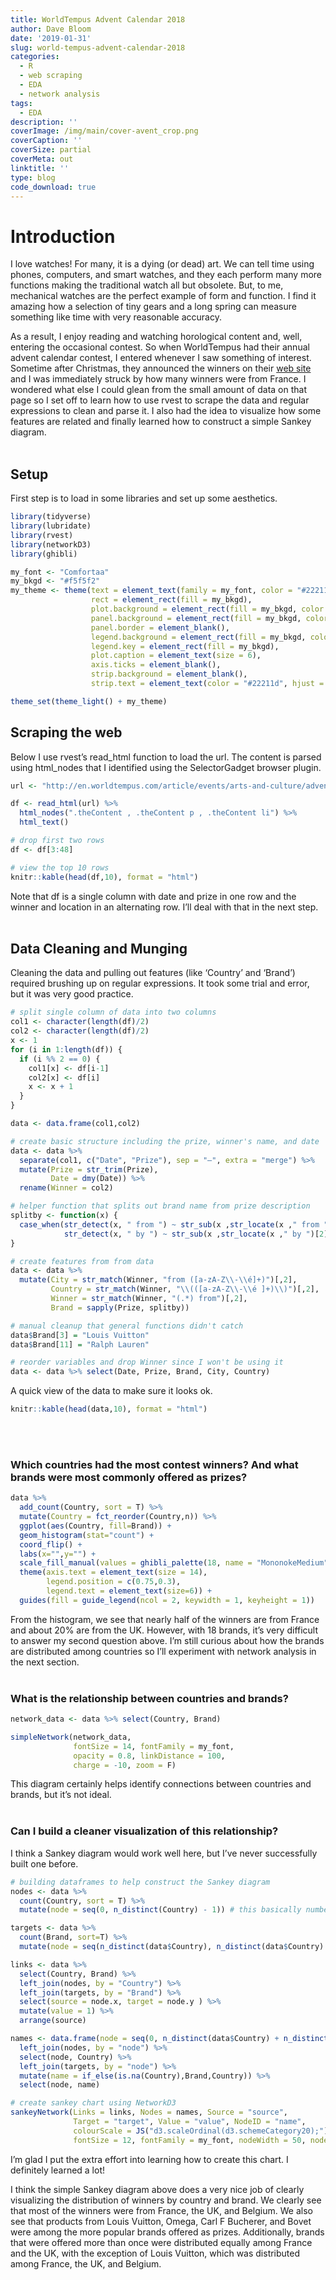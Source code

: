 ```yaml
---
title: WorldTempus Advent Calendar 2018
author: Dave Bloom
date: '2019-01-31'
slug: world-tempus-advent-calendar-2018
categories:
  - R
  - web scraping
  - EDA
  - network analysis
tags:
  - EDA
description: ''
coverImage: /img/main/cover-avent_crop.png
coverCaption: ''
coverSize: partial
coverMeta: out
linktitle: ''
type: blog
code_download: true
---
```


<h1>Introduction</h1>

I love watches! For many, it is a dying (or dead) art. We can tell time using phones, computers, and smart watches, and they each perform many more functions making the traditional watch all but obsolete. But, to me, mechanical watches are the perfect example of form and function. I find it amazing how a selection of tiny gears and a long spring can measure something like time with very reasonable accuracy. 

As a result, I enjoy reading and watching horological content and, well, entering the occasional contest. So when WorldTempus had their annual advent calendar contest, I entered whenever I saw something of interest. Sometime after Christmas, they announced the winners on their [web site](http://en.worldtempus.com/article/events/arts-and-culture/advent-calendar-here-are-the-winners-26936.html?utm_source=Worldtempus+Concours+EN&utm_campaign=d835784c43-EMAIL_CAMPAIGN_2018_avent_gagnant_generale_EN&utm_medium=email&utm_term=0_1b496ba624-d835784c43-119672677) and I was immediately struck by how many winners were from France. I wondered what else I could glean from the small amount of data on that page so I set off to learn how to use rvest to scrape the data and regular expressions to clean and parse it. I also had the idea to visualize how some features are related and finally learned how to construct a simple Sankey diagram. 
</br></br>

## Setup
First step is to load in some libraries and set up some aesthetics.

```r
library(tidyverse)
library(lubridate)
library(rvest)
library(networkD3)
library(ghibli)
```

```r
my_font <- "Comfortaa"
my_bkgd <- "#f5f5f2"
my_theme <- theme(text = element_text(family = my_font, color = "#22211d"),
                  rect = element_rect(fill = my_bkgd),
                  plot.background = element_rect(fill = my_bkgd, color = NA),
                  panel.background = element_rect(fill = my_bkgd, color = NA),
                  panel.border = element_blank(),
                  legend.background = element_rect(fill = my_bkgd, color = NA),
                  legend.key = element_rect(fill = my_bkgd),
                  plot.caption = element_text(size = 6),
                  axis.ticks = element_blank(),
                  strip.background = element_blank(),
                  strip.text = element_text(color = "#22211d", hjust = 0.1, size = rel(1.1)))

theme_set(theme_light() + my_theme)
```


## Scraping the web
Below I use rvest's read_html function to load the url. The content is parsed using html_nodes that I identified using the SelectorGadget browser plugin. 

```r

url <- "http://en.worldtempus.com/article/events/arts-and-culture/advent-calendar-here-are-the-winners-26936.html?utm_source=Worldtempus+Concours+EN&utm_campaign=d835784c43-EMAIL_CAMPAIGN_2018_avent_gagnant_generale_EN&utm_medium=email&utm_term=0_1b496ba624-d835784c43-119672677"

df <- read_html(url) %>%
  html_nodes(".theContent , .theContent p , .theContent li") %>%
  html_text() 

# drop first two rows
df <- df[3:48] 

# view the top 10 rows
knitr::kable(head(df,10), format = "html")

```
Note that df is a single column with date and prize in one row and the winner and location in an alternating row. I'll deal with that in the next step.
</br></br>

## Data Cleaning and Munging
Cleaning the data and pulling out features (like 'Country' and 'Brand') required brushing up on regular expressions. It took some trial and error, but it was very good practice.

```r

# split single column of data into two columns
col1 <- character(length(df)/2)
col2 <- character(length(df)/2)
x <- 1
for (i in 1:length(df)) {
  if (i %% 2 == 0) {
    col1[x] <- df[i-1]
    col2[x] <- df[i]
    x <- x + 1
  }
}

data <- data.frame(col1,col2)

# create basic structure including the prize, winner's name, and date
data <- data %>% 
  separate(col1, c("Date", "Prize"), sep = "–", extra = "merge") %>%
  mutate(Prize = str_trim(Prize),
         Date = dmy(Date)) %>%
  rename(Winner = col2)

# helper function that splits out brand name from prize description
splitby <- function(x) {
  case_when(str_detect(x, " from ") ~ str_sub(x ,str_locate(x ," from ")[2]+1), 
            str_detect(x, " by ") ~ str_sub(x ,str_locate(x ," by ")[2]+1))
}

# create features from from data 
data <- data %>%
  mutate(City = str_match(Winner, "from ([a-zA-Z\\-\\é]+)")[,2],
         Country = str_match(Winner, "\\(([a-zA-Z\\-\\é ]+)\\)")[,2],
         Winner = str_match(Winner, "(.*) from")[,2],
         Brand = sapply(Prize, splitby))

# manual cleanup that general functions didn't catch
data$Brand[3] = "Louis Vuitton"
data$Brand[11] = "Ralph Lauren"

# reorder variables and drop Winner since I won't be using it
data <- data %>% select(Date, Prize, Brand, City, Country)

```


A quick view of the data to make sure it looks ok.

```r

knitr::kable(head(data,10), format = "html")
```

</br></br>

### Which countries had the most contest winners? And what brands were most commonly offered as prizes?

```r
 
data %>%
  add_count(Country, sort = T) %>%
  mutate(Country = fct_reorder(Country,n)) %>%
  ggplot(aes(Country, fill=Brand)) +
  geom_histogram(stat="count") +
  coord_flip() +
  labs(x="",y="") +
  scale_fill_manual(values = ghibli_palette(18, name = "MononokeMedium", type = "continuous")) +
  theme(axis.text = element_text(size = 14),
        legend.position = c(0.75,0.3),
        legend.text = element_text(size=6)) +
  guides(fill = guide_legend(ncol = 2, keywidth = 1, keyheight = 1))

```

From the histogram, we see that nearly half of the winners are from France and about 20% are from the UK. However, with 18 brands, it's very difficult to answer my second question above. I'm still curious about how the brands are distributed among countries so I'll experiment with network analysis in the next section.
</br></br>

### What is the relationship between countries and brands?

```r

network_data <- data %>% select(Country, Brand) 

simpleNetwork(network_data, 
              fontSize = 14, fontFamily = my_font, 
              opacity = 0.8, linkDistance = 100, 
              charge = -10, zoom = F)

```
This diagram certainly helps identify connections between countries and brands, but it's not ideal. 
</br></br>

### Can I build a cleaner visualization of this relationship? 
I think a Sankey diagram would work well here, but I've never successfully built one before. 

```r

# building dataframes to help construct the Sankey diagram
nodes <- data %>%
  count(Country, sort = T) %>%
  mutate(node = seq(0, n_distinct(Country) - 1)) # this basically numbers each row 0 to 7

targets <- data %>%
  count(Brand, sort=T) %>%
  mutate(node = seq(n_distinct(data$Country), n_distinct(data$Country) + n_distinct(Brand) - 1)) # numbers rows 8 to 25

links <- data %>%
  select(Country, Brand) %>%
  left_join(nodes, by = "Country") %>%
  left_join(targets, by = "Brand") %>%
  select(source = node.x, target = node.y ) %>%
  mutate(value = 1) %>%
  arrange(source)

names <- data.frame(node = seq(0, n_distinct(data$Country) + n_distinct(data$Brand) - 1)) %>%
  left_join(nodes, by = "node") %>%
  select(node, Country) %>%
  left_join(targets, by = "node") %>%
  mutate(name = if_else(is.na(Country),Brand,Country)) %>%
  select(node, name) 

# create sankey chart using NetworkD3
sankeyNetwork(Links = links, Nodes = names, Source = "source",
              Target = "target", Value = "value", NodeID = "name",
              colourScale = JS("d3.scaleOrdinal(d3.schemeCategory20);"),
              fontSize = 12, fontFamily = my_font, nodeWidth = 50, nodePadding	= 2)
```

I'm glad I put the extra effort into learning how to create this chart. I definitely learned a lot!

I think the simple Sankey diagram above does a very nice job of clearly visualizing the distribution of winners by country and brand. We clearly see that most of the winners were from France, the UK, and Belgium. We also see that products from Louis Vuitton, Omega, Carl F Bucherer, and Bovet were among the more popular brands offered as prizes. Additionally, brands that were offered more than once were distributed equally among France and the UK, with the exception of Louis Vuitton, which was distributed among France, the UK, and Belgium.